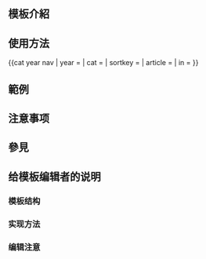 <includeonly><!-- 在這裡加入模板的保護標識 --></includeonly><noinclude>{{template doc page viewed directly}}</noinclude>
<!-- 在本行下編輯模板說明 -->
== 模板介紹 ==

== 使用方法 ==
<nowiki>
{{cat year nav
| year = 
| cat = 
| sortkey = 
| article = 
| in = 
}}
</nowiki>
== 範例 ==

== 注意事项 ==

== 參見 ==

== 给模板编辑者的说明 ==
=== 模板结构 ===
=== 实现方法 ===
=== 编辑注意 ===

<includeonly>
<!-- 本行下加入模板的分類 -->
[[Category:各年作品模板|{{PAGENAME}}]]
</includeonly>